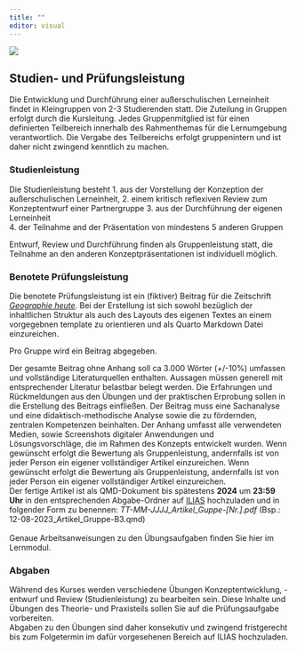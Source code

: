 ```yaml
---
title: ""
editor: visual
---
```

![](/images/exam2.webp)

## Studien- und Prüfungsleistung

Die Entwicklung und Durchführung einer außerschulischen Lerneinheit findet in Kleingruppen von 2-3 Studierenden statt. Die Zuteilung in Gruppen erfolgt durch die Kursleitung. Jedes Gruppenmitglied ist für einen definierten Teilbereich innerhalb des Rahmenthemas für die Lernumgebung verantwortlich. Die Vergabe des Teilbereichs erfolgt gruppenintern und ist daher nicht zwingend kenntlich zu machen.


### Studienleistung
Die Studienleistung besteht 
1. aus der Vorstellung der Konzeption der außerschulischen Lerneinheit, 
2. einem kritisch reflexiven Review zum Konzeptentwurf einer Partnergruppe 
3. aus der Durchführung der eigenen Lerneinheit  
4. der Teilnahme and der Präsentation von mindestens 5 anderen Gruppen

Entwurf, Review und Durchführung finden als Gruppenleistung statt, die Teilnahme an den anderen Konzeptpräsentationen ist individuell möglich.

### Benotete Prüfungsleistung
Die benotete Prüfungsleistung ist ein (fiktiver) Beitrag für die Zeitschrift [_Geographie heute_](https://www.friedrich-verlag.de/shop/sekundarstufe/erdkunde/fachzeitschriften/geographie-heute). 
Bei der Erstellung ist sich sowohl bezüglich der inhaltlichen Struktur als auch des Layouts des eigenen Textes an einem vorgegebnen template zu orientieren und als Quarto Markdown Datei einzureichen. 

Pro Gruppe wird ein Beitrag abgegeben. 

Der gesamte Beitrag ohne Anhang soll ca 3.000 Wörter (+/-10%) umfassen und vollständige Literaturquellen enthalten.
Aussagen müssen generell mit entsprechender Literatur belastbar belegt werden. 
Die Erfahrungen und Rückmeldungen aus den Übungen und der praktischen Erprobung sollen in die Erstellung des Beitrags einfließen. 
Der Beitrag muss eine Sachanalyse und eine didaktisch-methodische Analyse sowie die zu fördernden, zentralen Kompetenzen beinhalten. 
Der Anhang umfasst alle verwendeten Medien, sowie Screenshots digitaler Anwendungen und Lösungsvorschläge, die im Rahmen des Konzepts entwickelt wurden. Wenn gewünscht erfolgt die Bewertung als Gruppenleistung, andernfalls ist von jeder Person ein eigener vollständiger Artikel einzureichen.
Wenn gewünscht erfolgt die Bewertung als Gruppenleistung, andernfalls ist von jeder Person ein eigener vollständiger Artikel einzureichen.<br>
Der fertige Artikel ist als QMD-Dokument bis spätestens **2024** um **23:59 Uhr** in den entsprechenden Abgabe-Ordner auf [ILIAS](https://ilias.uni-marburg.de/ilias.php?)  hochzuladen und in folgender Form zu benennen: _TT-MM-JJJJ_Artikel_Guppe-[Nr.].pdf_ (Bsp.: 12-08-2023_Artikel_Gruppe-B3.qmd)
<br> <br> Genaue Arbeitsanweisungen zu den Übungsaufgaben finden Sie hier im Lernmodul. <br>

### Abgaben
Während des Kurses werden verschiedene Übungen Konzeptentwicklung, -entwurf und Review (Studienleistung) zu bearbeiten sein. Diese Inhalte und Übungen des Theorie- und Praxisteils sollen Sie auf die Prüfungsaufgabe vorbereiten. <br>
Abgaben zu den Übungen sind daher konsekutiv und zwingend fristgerecht bis zum Folgetermin im dafür vorgesehenen Bereich auf ILIAS hochzuladen. <br> 

 


